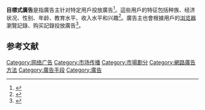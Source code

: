 '''目標式廣告'''是指廣告主针对特定用戶投放廣告<ref>{{Cite book|title=The Online Advertising Playbook: Proven Strategies and Tested Tactics from the Advertising Research Foundation|last=Plummer|first=Joe|last2=Rappaport|first2=Steve|last3=Hall|first3=Taddy|date=2007-04-11|publisher=John Wiley & Sons|isbn=9780470051054|edition=1|language=en}}</ref>。這些用戶的特征包括种族、经济状况、性别、年龄、教育水平、收入水平和兴趣<ref name="jansen2013">{{Cite journal|title=Evaluating the performance of demographic targeting using gender in sponsored search|url=https://faculty.ist.psu.edu/jjansen/academic/jansen_gender_ppc.pdf|last=Jansen|first=B.|last2=Moore|first2=K.|journal=Information Processing & Management|issue=1|doi=10.1016/j.ipm.2012.06.001|year=2013|volume=49|pages=286–302|last3=Carman|first3=S.|access-date=2021-03-05|archive-date=2020-03-27|archive-url=https://web.archive.org/web/20200327002047/https://faculty.ist.psu.edu/jjansen/academic/jansen_gender_ppc.pdf|dead-url=no}}</ref>。廣告主也會根據用戶的[[浏览器|浏览器]]瀏覽記錄、购买記錄投放廣告<ref name="iyer2005">{{Cite journal|title=The Targeting of Advertising|url=https://archive.org/details/sim_marketing-science_summer-2005_24_3/page/461|last=Iyer|first=G.|last2=Soberman|first2=D.|journal=Marketing Science|issue=3|doi=10.1287/mksc.1050.0117|year=2005|volume=24|pages=461–476|last3=Villas-Boas|first3=J.}}</ref>。

==参考文献==
{{reflist}}

[[Category:网络广告|Category:网络广告]]
[[Category:市场传播|Category:市场传播]]
[[Category:市場劃分|Category:市場劃分]]
[[Category:網路廣告方法|Category:網路廣告方法]]
[[Category:廣告手段|Category:廣告手段]]
[[Category:廣告|Category:廣告]]